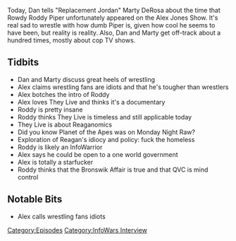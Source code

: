 {{DEFAULTSORT:
    #_EPISODE_0178:Rowdy Roddy Piper w/ Marty DeRosa
}}{{Episode
    | title           = Rowdy Roddy Piper w/ Marty DeRosa
    | caption         = Listen to this episode on [https://knowledgefight.libsyn.com/knowledge-fight-rowdy-roddy-piper-w-marty-derosa Libsyn] [https://open.spotify.com/episode/6fGrhhlR3QcFIox64X6Oyv Spotify]
    | episodeNumber   = 178
    | length          = 02:40:36
    | airDate         = July 9, 2018
    | episodeType     = [[:Category:InfoWars Interview|InfoWars Interview]]
    | appearance      = [[Marty DeRosa]], [[Rowdy Roddy Piper]], [[Shawn Stone]]
    | previousEpisode = [[177: Sweary Kerry and the Racist Alien]]
    | nextEpisode     = [[179: July 10, 2018]]
}}

{{Stub}}

Today, Dan tells "Replacement Jordan" Marty DeRosa about the time that Rowdy Roddy Piper unfortunately appeared on the Alex Jones Show. It's real sad to wrestle with how dumb Piper is, given how cool he seems to have been, but reality is reality. Also, Dan and Marty get off-track about a hundred times, mostly about cop TV shows.

==Tidbits==

*Dan and Marty discuss great heels of wrestling
*Alex claims wrestling fans are idiots and that he's tougher than wrestlers
*Alex botches the intro of Roddy
*Alex loves They Live and thinks it's a documentary
*Roddy is pretty insane
*Roddy thinks They Live is timeless and still applicable today
*They Live is about Reaganomics
*Did you know Planet of the Apes was on Monday Night Raw?
*Exploration of Reagan's idiocy and policy: fuck the homeless
*Roddy is likely an InfoWarrior
*Alex says he could be open to a one world government
*Alex is totally a starfucker
*Roddy thinks that the Bronswik Affair is true and that QVC is mind control

==Notable Bits==

*Alex calls wrestling fans idiots

[[Category:Episodes]]
[[Category:InfoWars Interview]]
